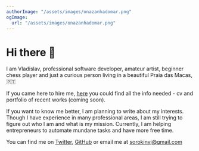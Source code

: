 ```yaml
---
authorImage: "/assets/images/onazanhadomar.png"
ogImage:
  url: "/assets/images/onazanhadomar.png"
---
```


# Hi there 👋

I am Vladislav, professional software developer, amateur artist,
beginner chess player and just a curious person living in a beautiful
Praia das Macas, 🇵🇹

If you came here to hire me, [here]("/cv") you could find
all the info needed - cv and portfolio of recent works (coming soon).

If you want to know me better, I am planning to write about my interests.
Though I have experience in many professional areas, I am still trying to figure out who I am
and what is my mission. Currently, I am helping entrepreneurs to automate mundane
tasks and have more free time.

You can find me on [Twitter](twitter.com/sorokinvj),
[GitHub](github.com/sorokinvj) or email me at [sorokinvj@gmail.com](sorokinvj@gmail.com)
